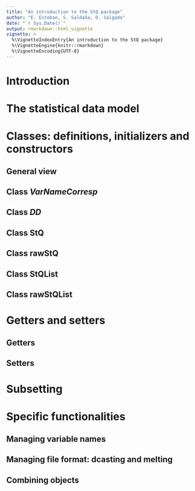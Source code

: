 ```yaml
---
title: "An introduction to the StQ package"
author: "E. Esteban, S. Saldaña, D. Salgado"
date: "`r Sys.Date()`"
output: rmarkdown::html_vignette
vignette: >
  %\VignetteIndexEntry{An introduction to the StQ package}
  %\VignetteEngine{knitr::rmarkdown}
  %\VignetteEncoding{UTF-8}
---
```


# Introduction

# The statistical data model

# Classes: definitions, initializers and constructors

## General view

## Class *VarNameCorresp*

## Class *DD*

## Class **StQ**

## Class **rawStQ**

## Class **StQList**

## Class **rawStQList**

# Getters and setters

## Getters

## Setters

# Subsetting

# Specific functionalities

## Managing variable names

## Managing file format: dcasting and melting

## Combining objects
